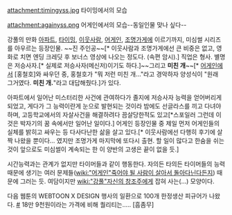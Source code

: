 attachment:timingyss.jpg
타이밍에서의 모습

attachment:againyss.png
어게인에서의 모습--동일인물 맞나 싶다--

강풀의 만화 [[아파트]], [[타이밍]], [[이웃사람]], [[어게인]], [[조명가게]]에 이르기까지, 미심썰 시리즈를 아우르는 등장인물. ~~진 주인공~~[* 이웃사람과 조명가게에선 큰 비중은 없고, 영화로 치면 엔딩 크레딧 후 보너스 영상에 나오는 정도다. (속편 암시).] 직업은 형사. 별명은 저승사자.[* 실제로 저승사자(메신저)이기도 하다.]~~그리고 '''미친 개'''~~[* [[어게인]]에서 [홍철호]와 싸우던 중, 홍철호가 "뭐 저런 미친 개…"라고 경악하자 양성식이 "원래 그거였다. '''미친 개.'''"라고 대답해줬다.]가 있다.

아파트에서 일어난 미스터리한 사건에 관여하다가 졸지에 저승사자 능력을 얻어버리게 되었고, 게다가 그 능력이란게 눈으로 발현되는 것이라 밤에도 선글라스를 끼고 다녀야하며, 고등학교에서의 자살사건을 해결하려다 끔살당한적도 있고[*스포일러 그런데 이것은 박자기의 꿈 속에서만 일어난 일이다.] 어게인 등장인물 중 제일 먼저 어게인들의 실체를 밝히고 싸우는 등 다사다난한 삶을 살고 있다.[* 이웃사람에선 다행히 후기에 살짝 나왔을 뿐이다… 였지만 조명가게 마지막에 또다시 출현. 할 일이 많다고 한숨을 쉬는 것이 앞으로도 미심썰이 계속되는 한 이 양반의 고생은 끝이 없을 듯.]

시간능력과는 관계가 없지만 타이머들과 같이 행동한다. 자의든 타의든 타이머들의 능력 때문에 생기는 여러 문제들([[wiki:"어게인"죽어야 될 사람이 살아서 돌아다닌다든지]]) 때문에 그러는 듯. 여담이지만 [[wiki:"강풀"자신의 창조주]]에게 잡혀 사는(…) 모양이다.

다음 웹툰의 WEBTOON X DESIGN 행사의 일환으로 100개 한정생산 피규어가 나왔다. [http://webtoon.daum.net/event/view/5068 #] 18만 9천원이라는 가격에 비해 퀄리티는..... [흠좀무]
